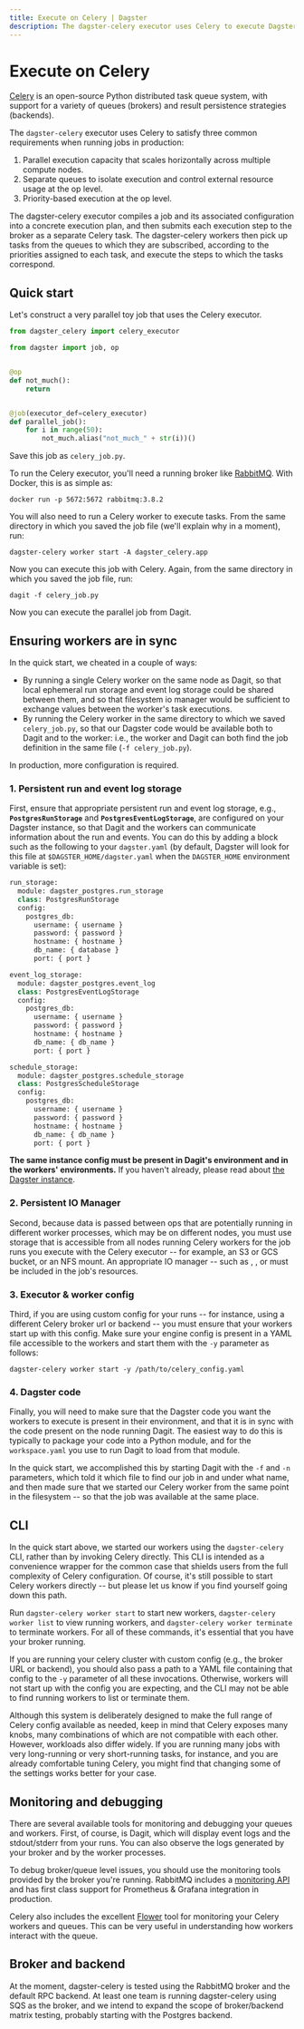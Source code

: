```yaml
---
title: Execute on Celery | Dagster
description: The dagster-celery executor uses Celery to execute Dagster ops.
---
```


# Execute on Celery

[Celery](http://www.celeryproject.org/) is an open-source Python distributed task queue system, with support for a variety of queues (brokers) and result persistence strategies (backends).

The `dagster-celery` executor uses Celery to satisfy three common requirements when running jobs in production:

1. Parallel execution capacity that scales horizontally across multiple compute nodes.
2. Separate queues to isolate execution and control external resource usage at the op level.
3. Priority-based execution at the op level.

The dagster-celery executor compiles a job and its associated configuration into a concrete execution plan, and then submits each execution step to the broker as a separate Celery task. The dagster-celery workers then pick up tasks from the queues to which they are subscribed, according to the priorities assigned to each task, and execute the steps to which the tasks correspond.

## Quick start

Let's construct a very parallel toy job that uses the Celery executor.

```python file=/deploying/celery_job.py
from dagster_celery import celery_executor

from dagster import job, op


@op
def not_much():
    return


@job(executor_def=celery_executor)
def parallel_job():
    for i in range(50):
        not_much.alias("not_much_" + str(i))()
```

Save this job as `celery_job.py`.

To run the Celery executor, you'll need a running broker like [RabbitMQ](https://www.rabbitmq.com/). With Docker, this is as simple as:

```shell
docker run -p 5672:5672 rabbitmq:3.8.2
```

You will also need to run a Celery worker to execute tasks. From the same directory in which you saved the job file (we'll explain why in a moment), run:

```shell
dagster-celery worker start -A dagster_celery.app
```

Now you can execute this job with Celery. Again, from the same directory in which you saved the job file, run:

```shell
dagit -f celery_job.py
```

Now you can execute the parallel job from Dagit.

## Ensuring workers are in sync

In the quick start, we cheated in a couple of ways:

- By running a single Celery worker on the same node as Dagit, so that local ephemeral run storage and event log storage could be shared between them, and so that filesystem io manager would be sufficient to exchange values between the worker's task executions.
- By running the Celery worker in the same directory to which we saved `celery_job.py`, so that our Dagster code would be available both to Dagit and to the worker: i.e., the worker and Dagit can both find the job definition in the same file (`-f celery_job.py`).

In production, more configuration is required.

### 1. Persistent run and event log storage

First, ensure that appropriate persistent run and event log storage, e.g., **`PostgresRunStorage`** and **`PostgresEventLogStorage`**, are configured on your Dagster instance, so that Dagit and the workers can communicate information about the run and events. You can do this by adding a block such as the following to your `dagster.yaml` (by default, Dagster will look for this file at `$DAGSTER_HOME/dagster.yaml` when the `DAGSTER_HOME` environment variable is set):

```python file=/deploying/dagster-pg.yaml
run_storage:
  module: dagster_postgres.run_storage
  class: PostgresRunStorage
  config:
    postgres_db:
      username: { username }
      password: { password }
      hostname: { hostname }
      db_name: { database }
      port: { port }

event_log_storage:
  module: dagster_postgres.event_log
  class: PostgresEventLogStorage
  config:
    postgres_db:
      username: { username }
      password: { password }
      hostname: { hostname }
      db_name: { db_name }
      port: { port }

schedule_storage:
  module: dagster_postgres.schedule_storage
  class: PostgresScheduleStorage
  config:
    postgres_db:
      username: { username }
      password: { password }
      hostname: { hostname }
      db_name: { db_name }
      port: { port }
```

**The same instance config must be present in Dagit's environment and in the workers' environments.** If you haven't already, please read about [the Dagster instance](/deployment/dagster-instance).

### 2. Persistent IO Manager

Second, because data is passed between ops that are potentially running in different worker processes, which may be on different nodes, you must use storage that is accessible from all nodes running Celery workers for the job runs you execute with the Celery executor -- for example, an S3 or GCS bucket, or an NFS mount. An appropriate IO manager -- such as <PyObject module="dagster_aws.s3" object="s3_pickle_io_manager"/> , <PyObject module="dagster_azure.adls2" object="adls2_pickle_io_manager"/> , or <PyObject module="dagster_gcp.gcs" object="gcs_pickle_io_manager"/> must be included in the job's resources.

### 3. Executor & worker config

Third, if you are using custom config for your runs -- for instance, using a different Celery broker url or backend -- you must ensure that your workers start up with this config. Make sure your engine config is present in a YAML file accessible to the workers and start them with the `-y` parameter as follows:

```shell
dagster-celery worker start -y /path/to/celery_config.yaml
```

### 4. Dagster code

Finally, you will need to make sure that the Dagster code you want the workers to execute is present in their environment, and that it is in sync with the code present on the node running Dagit. The easiest way to do this is typically to package your code into a Python module, and for the `workspace.yaml` you use to run Dagit to load from that module.

In the quick start, we accomplished this by starting Dagit with the `-f` and `-n` parameters, which told it which file to find our job in and under what name, and then made sure that we started our Celery worker from the same point in the filesystem -- so that the job was available at the same place.

## CLI

In the quick start above, we started our workers using the `dagster-celery` CLI, rather than by invoking Celery directly. This CLI is intended as a convenience wrapper for the common case that shields users from the full complexity of Celery configuration. Of course, it's still possible to start Celery workers directly -- but please let us know if you find yourself going down this path.

Run `dagster-celery worker start` to start new workers, `dagster-celery worker list` to view running workers, and `dagster-celery worker terminate` to terminate workers. For all of these commands, it's essential that you have your broker running.

If you are running your celery cluster with custom config (e.g., the broker URL or backend), you should also pass a path to a YAML file containing that config to the `-y` parameter of all these invocations. Otherwise, workers will not start up with the config you are expecting, and the CLI may not be able to find running workers to list or terminate them.

Although this system is deliberately designed to make the full range of Celery config available as needed, keep in mind that Celery exposes many knobs, many combinations of which are not compatible with each other. However, workloads also differ widely. If you are running many jobs with very long-running or very short-running tasks, for instance, and you are already comfortable tuning Celery, you might find that changing some of the settings works better for your case.

## Monitoring and debugging

There are several available tools for monitoring and debugging your queues and workers. First, of course, is Dagit, which will display event logs and the stdout/stderr from your runs. You can also observe the logs generated by your broker and by the worker processes.

To debug broker/queue level issues, you should use the monitoring tools provided by the broker you're running. RabbitMQ includes a [monitoring API](https://www.rabbitmq.com/monitoring.html) and has first class support for Prometheus & Grafana integration in production.

Celery also includes the excellent [Flower](https://flower.readthedocs.io/en/latest/) tool for monitoring your Celery workers and queues. This can be very useful in understanding how workers interact with the queue.

## Broker and backend

At the moment, dagster-celery is tested using the RabbitMQ broker and the default RPC backend. At least one team is running dagster-celery using SQS as the broker, and we intend to expand the scope of broker/backend matrix testing, probably starting with the Postgres backend.
